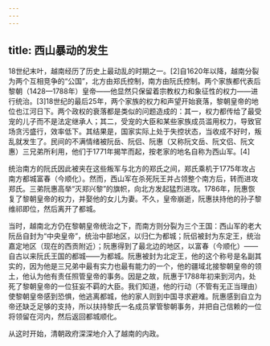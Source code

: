 ```yaml
---
---
---
```

title: 西山暴动的发生
---



18世纪末叶，越南经历了历史上最动乱的时期之一。[2]自1620年以降，越南分裂为两个互相竞争的“公国”，北方由郑氏控制，南方由阮氏控制。两个家族都代表后黎朝（1428—1788年）皇帝——他显然只保留着宗教权力和象征性的权力——进行统治。[3]18世纪的最后25年，两个家族的权力和声望开始衰落，黎朝皇帝的地位也江河日下。两个政权的衰落都是类似的问题造成的：其一，权力都传给了最受宠的儿子而不是法定继承人；其二，受宠的大臣和某些家族成员滥用权力，导致官场贪污盛行，效率低下。其结果是，国家实际上处于失控状态，当收成不好时，叛乱就发生了。民间的不满情绪被阮岳、阮侣、阮惠（又称阮文岳、阮文侣、阮文惠）三兄弟所利用，他们于1771年揭竿而起，按老家的地名自称为西山军。[4]

统治南方的阮氏因此被夹在这些叛军与北方的郑氏之间，郑氏乘机于1775年攻占南方都城富春（今顺化）。然而，西山军在杀死阮王并占领整个南方后，转而进攻郑氏。三弟阮惠高举“灭郑兴黎”的旗帜，向北方发起猛烈进攻。1786年，阮惠恢复了黎朝皇帝的权力，并娶他的女儿为妻。不久，皇帝崩逝，阮惠扶持他的孙子黎维祁即位，然后离开了都城。

当时，越南北方仍在黎朝皇帝统治之下，而南方则分裂为三个王国：西山军的老大阮岳自封为“中央皇帝”，统治中部地区，以归仁为都城；阮侣被封为东定王，统治嘉定地区（现在的西贡附近）；阮惠得到了最北边的地区，以富春（今顺化）——自古以来阮氏王国的都城——为都城。阮惠被封为北定王，他的这个称号是名副其实的，因为他是三兄弟中最有实力也最有能力的一个，他的疆域北接黎朝皇帝的领土，他认为他有责任照管皇帝的事务。因是之故，阮惠于1788年初来到河内，处死了黎朝皇帝的一位狂妄不羁的大臣。我们知道，他的行动（不管有无正当理由）使黎朝皇帝感到恐惧，他逃离都城，他的家人则到中国寻求避难。阮惠感到自立为帝还缺乏足够的支持，所以扶持黎氏一名成员掌管黎朝事务，并把自己信赖的一位将领留在河内，然后返回都城顺化。

从这时开始，清朝政府深深地介入了越南的内政。